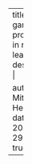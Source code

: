 ---
title: "In-game win probability in rugby league"
description: |
  
author: Mitch Henderson
date: 2025-06-29
draft: true
---